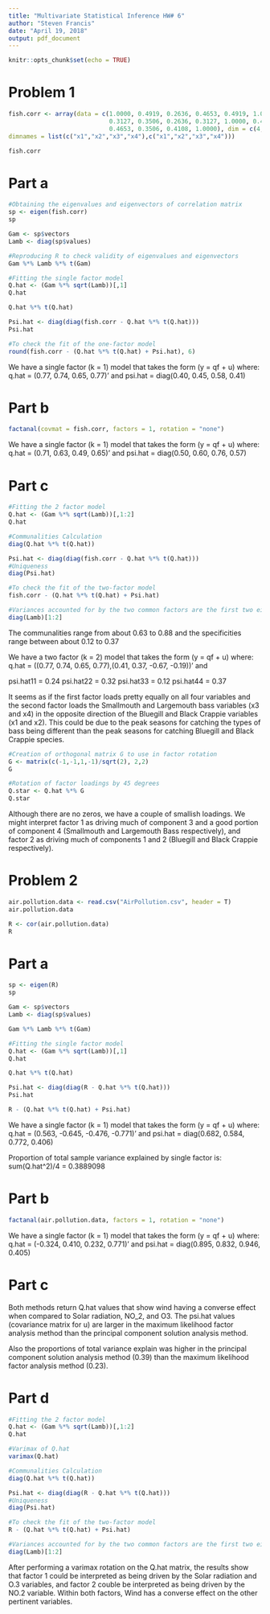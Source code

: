 ---
title: "Multivariate Statistical Inference HW# 6"
author: "Steven Francis"
date: "April 19, 2018"
output: pdf_document
---

```{r setup, include=FALSE}
knitr::opts_chunk$set(echo = TRUE)
```

# Problem 1

```{r,echo=TRUE}
fish.corr <- array(data = c(1.0000, 0.4919, 0.2636, 0.4653, 0.4919, 1.0000,
                            0.3127, 0.3506, 0.2636, 0.3127, 1.0000, 0.4108,
                            0.4653, 0.3506, 0.4108, 1.0000), dim = c(4,4),
dimnames = list(c("x1","x2","x3","x4"),c("x1","x2","x3","x4")))

fish.corr
```

# Part a

```{r, echo=TRUE}
#Obtaining the eigenvalues and eigenvectors of correlation matrix
sp <- eigen(fish.corr)
sp

Gam <- sp$vectors
Lamb <- diag(sp$values)

#Reproducing R to check validity of eigenvalues and eigenvectors
Gam %*% Lamb %*% t(Gam)
```

```{r,echo=TRUE}
#Fitting the single factor model
Q.hat <- (Gam %*% sqrt(Lamb))[,1]
Q.hat

Q.hat %*% t(Q.hat)

Psi.hat <- diag(diag(fish.corr - Q.hat %*% t(Q.hat)))
Psi.hat

#To check the fit of the one-factor model
round(fish.corr - (Q.hat %*% t(Q.hat) + Psi.hat), 6)
```
We have a single factor (k = 1) model that takes the form (y = qf + u) where:
q.hat = (0.77, 0.74, 0.65, 0.77)' and psi.hat = diag(0.40, 0.45, 0.58, 0.41)

# Part b

```{r,echo=TRUE}
factanal(covmat = fish.corr, factors = 1, rotation = "none")

```
We have a single factor (k = 1) model that takes the form (y = qf + u) where:
q.hat = (0.71, 0.63, 0.49, 0.65)' and psi.hat = diag(0.50, 0.60, 0.76, 0.57)

# Part c

```{r,echo=TRUE}
#Fitting the 2 factor model
Q.hat <- (Gam %*% sqrt(Lamb))[,1:2]
Q.hat

#Communalities Calculation
diag(Q.hat %*% t(Q.hat))

Psi.hat <- diag(diag(fish.corr - Q.hat %*% t(Q.hat)))
#Uniqueness
diag(Psi.hat)

#To check the fit of the two-factor model
fish.corr - (Q.hat %*% t(Q.hat) + Psi.hat)

#Variances accounted for by the two common factors are the first two eigenvalues
diag(Lamb)[1:2]
```
The communalities range from about 0.63 to 0.88 and the specificities range between about 0.12 to 0.37

We have a two factor (k = 2) model that takes the form (y = qf + u) where:
q.hat = ((0.77, 0.74, 0.65, 0.77),(0.41, 0.37, -0.67, -0.19))' and 

psi.hat11 = 0.24
psi.hat22 = 0.32
psi.hat33 = 0.12
psi.hat44 = 0.37


It seems as if the first factor loads pretty equally on all four variables and the second factor loads the Smallmouth and Largemouth bass variables (x3 and x4) in the opposite direction of the Bluegill and Black Crappie variables (x1 and x2). This could be due to the peak seasons for catching the types of bass being different than the peak seasons for catching Bluegill and Black Crappie species.

```{r,echo=TRUE}
#Creation of orthogonal matrix G to use in factor rotation
G <- matrix(c(-1,-1,1,-1)/sqrt(2), 2,2)
G

#Rotation of factor loadings by 45 degrees
Q.star <- Q.hat %*% G
Q.star
```
Although there are no zeros, we have a couple of smallish loadings. We might interpret factor 1 as driving much of component 3 and a good portion of component 4 (Smallmouth and Largemouth Bass respectively), and factor 2 as driving much of components 1 and 2 (Bluegill and Black Crappie respectively).


# Problem 2

```{r,echo=TRUE}
air.pollution.data <- read.csv("AirPollution.csv", header = T)
air.pollution.data

R <- cor(air.pollution.data)
R
```

# Part a

```{r,echo=TRUE}
sp <- eigen(R)
sp

Gam <- sp$vectors
Lamb <- diag(sp$values)

Gam %*% Lamb %*% t(Gam)
```

```{r,echo=TRUE}
#Fitting the single factor model
Q.hat <- (Gam %*% sqrt(Lamb))[,1]
Q.hat

Q.hat %*% t(Q.hat)

Psi.hat <- diag(diag(R - Q.hat %*% t(Q.hat)))
Psi.hat

R - (Q.hat %*% t(Q.hat) + Psi.hat)
```
We have a single factor (k = 1) model that takes the form (y = qf + u) where:
q.hat = (0.563, -0.645, -0.476, -0.771)' and psi.hat = diag(0.682, 0.584, 0.772, 0.406)

Proportion of total sample variance explained by single factor is:
sum(Q.hat^2)/4 = 0.3889098

# Part b

```{r,echo=TRUE}
factanal(air.pollution.data, factors = 1, rotation = "none")
```
We have a single factor (k = 1) model that takes the form (y = qf + u) where:
q.hat = (-0.324, 0.410, 0.232, 0.771)' and psi.hat = diag(0.895, 0.832, 0.946, 0.405)


# Part c
Both methods return Q.hat values that show wind having a converse effect when compared to Solar radiation, NO_2, and O3. The psi.hat values (covariance matrix for u) are larger in the maximum likelihood factor analysis method than the principal component solution analysis method.

Also the proportions of total variance explain was higher in the principal component solution analysis method (0.39) than the maximum likelihood factor analysis method (0.23).

# Part d

```{r,echo=TRUE}
#Fitting the 2 factor model
Q.hat <- (Gam %*% sqrt(Lamb))[,1:2]
Q.hat

#Varimax of Q.hat
varimax(Q.hat)

#Communalities Calculation
diag(Q.hat %*% t(Q.hat))

Psi.hat <- diag(diag(R - Q.hat %*% t(Q.hat)))
#Uniqueness
diag(Psi.hat)

#To check the fit of the two-factor model
R - (Q.hat %*% t(Q.hat) + Psi.hat)

#Variances accounted for by the two common factors are the first two eigenvalues
diag(Lamb)[1:2]
```
After performing a varimax rotation on the Q.hat matrix, the results show that factor 1 could be interpreted as being driven by the Solar radiation and O.3 variables, and factor 2 couble be interpreted as being driven by the NO.2 variable. Within both factors, Wind has a converse effect on the other pertinent variables.













